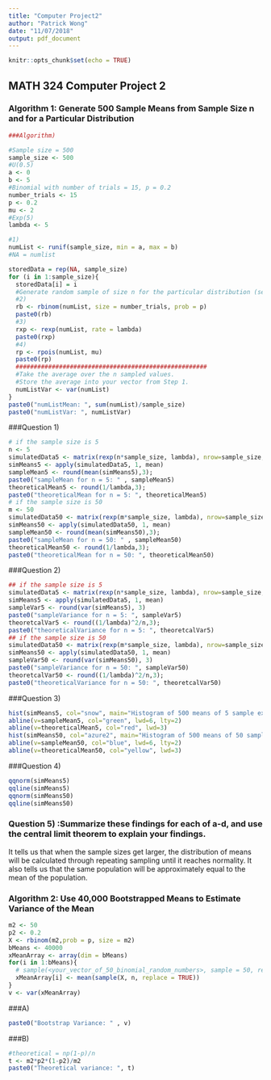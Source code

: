 ```yaml
---
title: "Computer Project2"
author: "Patrick Wong"
date: "11/07/2018"
output: pdf_document
---
```


```r
knitr::opts_chunk$set(echo = TRUE)
```

## MATH 324 Computer Project 2

### Algorithm 1: Generate 500 Sample Means from Sample Size n and for a Particular Distribution

```r
###Algorithm)

#Sample size = 500
sample_size <- 500
#U(0.5)
a <- 0
b <- 5
#Binomial with number of trials = 15, p = 0.2
number_trials <- 15
p <- 0.2
mu <- 2
#Exp(5)
lambda <- 5

#1)
numList <- runif(sample_size, min = a, max = b)
#NA = numlist

storedData = rep(NA, sample_size)
for (i in 1:sample_size){
  storedData[i] = i
  #Generate random sample of size n for the particular distribution (see I-IV)
  #2)
  rb <- rbinom(numList, size = number_trials, prob = p)
  paste0(rb)
  #3)
  rxp <- rexp(numList, rate = lambda)
  paste0(rxp)
  #4)
  rp <- rpois(numList, mu)
  paste0(rp)
  #####################################################
  #Take the average over the n sampled values.
  #Store the average into your vector from Step 1.
  numListVar <- var(numList)
}
paste0("numListMean: ", sum(numList)/sample_size)
paste0("numListVar: ", numListVar)
```

###Question 1)
```r
# if the sample size is 5
n <- 5
simulatedData5 <- matrix(rexp(n*sample_size, lambda), nrow=sample_size, ncol=n)
simMeans5 <- apply(simulatedData5, 1, mean)
sampleMean5 <- round(mean(simMeans5),3);
paste0("sampleMean for n = 5: " , sampleMean5)
theoreticalMean5 <- round(1/lambda,3);
paste0("theoreticalMean for n = 5: ", theoreticalMean5)
# if the sample size is 50
m <- 50
simulatedData50 <- matrix(rexp(m*sample_size, lambda), nrow=sample_size, ncol=m)
simMeans50 <- apply(simulatedData50, 1, mean)
sampleMean50 <- round(mean(simMeans50),3);
paste0("sampleMean for n = 50: " , sampleMean50)
theoreticalMean50 <- round(1/lambda,3);
paste0("theoreticalMean for n = 50: ", theoreticalMean50)
```

###Question 2)
```r
## if the sample size is 5
simulatedData5 <- matrix(rexp(n*sample_size, lambda), nrow=sample_size, ncol=n)
simMeans5 <- apply(simulatedData5, 1, mean)
sampleVar5 <- round(var(simMeans5), 3)
paste0("sampleVariance for n = 5: ", sampleVar5)
theoretcalVar5 <- round((1/lambda)^2/n,3);
paste0("theoreticalVariance for n = 5: ", theoretcalVar5)
## if the sample size is 50 
simulatedData50 <- matrix(rexp(m*sample_size, lambda), nrow=sample_size, ncol=m)
simMeans50 <- apply(simulatedData50, 1, mean)
sampleVar50 <- round(var(simMeans50), 3)
paste0("sampleVariance for n = 50: ", sampleVar50)
theoretcalVar50 <- round((1/lambda)^2/n,3);
paste0("theoreticalVariance for n = 50: ", theoretcalVar50)
```
###Question 3)
```r
hist(simMeans5, col="snow", main="Histogram of 500 means of 5 sample exponentials", xlab="Sample Mean", ylab="Frequency")
abline(v=sampleMean5, col="green", lwd=6, lty=2)
abline(v=theoreticalMean5, col="red", lwd=3)
hist(simMeans50, col="azure2", main="Histogram of 500 means of 50 sample exponentials", xlab="Sample Mean", ylab="Frequency");
abline(v=sampleMean50, col="blue", lwd=6, lty=2)
abline(v=theoreticalMean50, col="yellow", lwd=3)
```

###Question 4)
```r
qqnorm(simMeans5)
qqline(simMeans5)
qqnorm(simMeans50)
qqline(simMeans50)
```
### Question 5) :Summarize these findings for each of a-d, and use the central limit theorem to explain your findings.

It tells us that when the sample sizes get larger, the distribution of means will be calculated through repeating sampling until it reaches normality. It also tells us that the same population will be approximately equal to the mean of the population. 

### Algorithm 2: Use 40,000 Bootstrapped Means to Estimate Variance of the Mean
```r
m2 <- 50
p2 <- 0.2
X <- rbinom(m2,prob = p, size = m2)
bMeans <- 40000
xMeanArray <- array(dim = bMeans)
for(i in 1:bMeans){
  # sample(<your_vector_of_50_binomial_random_numbers>, sample = 50, replace = TRUE)
  xMeanArray[i] <- mean(sample(X, n, replace = TRUE))
}
v <- var(xMeanArray)
```

###A) 
```r
paste0("Bootstrap Variance: " , v)
```

###B)
```r
#theoretical = np(1-p)/n
t <- m2*p2*(1-p2)/m2
paste0("Theoretical variance: ", t)
```